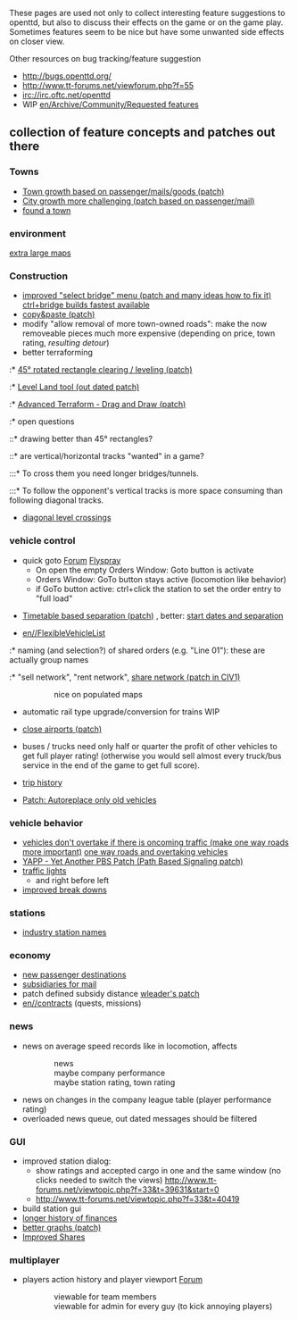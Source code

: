 These pages are used not only to collect interesting feature suggestions to openttd, but also to discuss their effects on the game or on the game play. Sometimes features seem to be nice but have some unwanted side effects on closer view.

Other resources on bug tracking/feature suggestion
* http://bugs.openttd.org/
* http://www.tt-forums.net/viewforum.php?f=55
* irc://irc.oftc.net/openttd
* WIP [[en/Archive/Community/Requested features]]


== collection of feature concepts and patches out there ==

=== Towns ===
* [http://www.tt-forums.net/viewtopic.php?f=33&t=37158 Town growth based on passenger/mails/goods (patch)]
* [http://www.tt-forums.net/viewtopic.php?f=33&t=21514 City growth more challenging (patch based on passenger/mail)]
* [http://www.tt-forums.net/viewtopic.php?t=31558 found a town]

=== environment ===
[http://bugs.openttd.org/task/1059 extra large maps]

=== Construction ===
* [http://www.tt-forums.net/viewtopic.php?t=31765 improved "select bridge" menu (patch and many ideas how to fix it)] [http://www.tt-forums.net/viewtopic.php?f=33&t=36964 ctrl+bridge builds fastest available]
* [http://www.tt-forums.net/viewtopic.php?f=33&t=25037 copy&paste (patch)]
* modify "allow removal of more town-owned roads": make the now removeable pieces much more expensive (depending on price, town rating, ''resulting detour'')
* better terraforming
:* [http://www.tt-forums.net/viewtopic.php?f=33&t=19311 45° rotated rectangle clearing / leveling (patch)]
:* [http://www.tt-forums.net/viewtopic.php?t=14264 Level Land tool (out dated patch)]
:* [http://www.tt-forums.net/viewtopic.php?f=33&t=35627 Advanced Terraform - Drag and Draw (patch)]
:* open questions
::* drawing better than 45° rectangles?
::* are vertical/horizontal tracks "wanted" in a game?
:::* To cross them you need longer bridges/tunnels.
:::* To follow the opponent's vertical tracks is more space consuming than following diagonal tracks.
* [http://www.tt-forums.net/viewtopic.php?t=26584 diagonal level crossings]

=== vehicle control ===
* quick goto [http://www.tt-forums.net/viewtopic.php?f=33&t=37298 Forum] [http://bugs.openttd.org/task/1984 Flyspray]
** On open the empty Orders Window: Goto button is activate
** Orders Window: GoTo button stays active (locomotion like behavior)
** if GoTo button active: ctrl+click the station to set the order entry to "full load" {{en/Flyspray|1194}}

* [http://www.tt-forums.net/viewtopic.php?f=33&t=33524 Timetable based separation (patch)] {{en/Flyspray|1128}}, better: [http://www.tt-forums.net/viewtopic.php?f=29&t=37166  start dates and separation]

* [[en//FlexibleVehicleList]]
:* naming (and selection?) of shared orders (e.g. "Line 01"): these are actually group names
:* "sell network", "rent network", [http://www.tt-forums.net/viewtopic.php?f=33&t=37148 share network (patch in CIV1)]
::: nice on populated maps

* automatic rail type upgrade/conversion for trains WIP {{en/Flyspray|1859}} 

* [http://www.tt-forums.net/viewtopic.php?t=33418 close airports (patch)]

* buses / trucks need only half or quarter the profit of other vehicles to get full player rating! (otherwise you would sell almost every truck/bus service in the end of the game to get full score).

* [http://www.tt-forums.net/viewtopic.php?f=33&t=33411 trip history]

* [http://www.tt-forums.net/viewtopic.php?f=33&t=37294 Patch: Autoreplace only old vehicles]

=== vehicle behavior ===
* [http://www.tt-forums.net/viewtopic.php?p=684726#p684726 vehicles don't overtake if there is oncoming traffic (make one way roads more important)] [http://www.tt-forums.net/viewtopic.php?f=32&t=34599 one way roads and overtaking vehicles]
* [http://www.tt-forums.net/viewtopic.php?f=33&t=36107 YAPP - Yet Another PBS Patch (Path Based Signaling patch)]
* [http://www.tt-forums.net/viewtopic.php?f=33&t=36261 traffic lights]
** and right before left
* [http://www.tt-forums.net/viewtopic.php?f=33&t=39518 improved break downs]

=== stations ===
* [http://www.tt-forums.net/viewtopic.php?f=33&t=35613 industry station names]

=== economy ===
* [http://www.tt-forums.net/viewtopic.php?f=33&t=33501 new passenger destinations]
* [http://bugs.openttd.org/task/954 subsidiaries for mail]
* patch defined subsidy distance [http://www.tt-forums.net/viewtopic.php?f=33&t=32452 wleader's patch]
* [[en//contracts]] (quests, missions)

=== news ===

* news on average speed records like in locomotion, affects
::news
::maybe company performance
::maybe station rating, town rating

* news on changes in the company league table (player performance rating)
* overloaded news queue, out dated messages should be filtered

=== GUI ===

* improved station dialog:
** show ratings and accepted cargo in one and the same window (no clicks needed to switch the views) http://www.tt-forums.net/viewtopic.php?f=33&t=39631&start=0
** http://www.tt-forums.net/viewtopic.php?f=33&t=40419
* build station gui
* [http://www.tt-forums.net/viewtopic.php?t=21079 longer history of finances]
* [http://www.tt-forums.net/viewtopic.php?t=31984 better graphs (patch)]
* [http://www.tt-forums.net/viewtopic.php?f=33&t=36627 Improved Shares]

=== multiplayer ===
* players action history and player viewport [http://www.tt-forums.net/viewtopic.php?f=32&t=37309 Forum]
::viewable for team members
::viewable for admin for every guy (to kick annoying players)